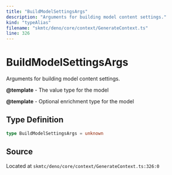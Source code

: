 ```yaml
---
title: "BuildModelSettingsArgs"
description: "Arguments for building model content settings."
kind: "typeAlias"
filename: "skmtc/deno/core/context/GenerateContext.ts"
line: 326
---
```


# BuildModelSettingsArgs

Arguments for building model content settings.


**@template** - The value type for the model

**@template** - Optional enrichment type for the model

## Type Definition

```typescript
type BuildModelSettingsArgs = unknown
```

## Source

Located at `skmtc/deno/core/context/GenerateContext.ts:326:0`
